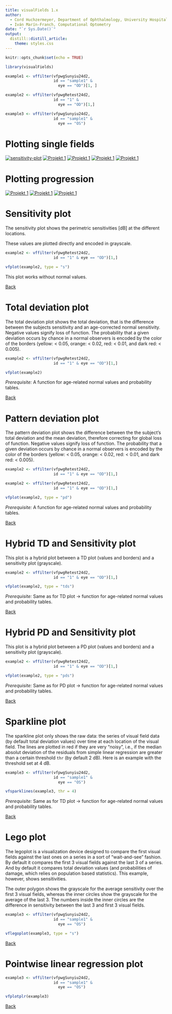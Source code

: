 ```yaml
---
title: visualFields 1.x
author:
  - Cord Huchzermeyer, Department of Ophthalmology, University Hospital Erlangen
  - Iván Marín-Franch, Computational Optometry
date: "`r Sys.Date()`"
output:   
  distill::distill_article:
    theme: styles.css
---
```


```r
knitr::opts_chunk$set(echo = TRUE)

library(visualFields)

example1 <- vffilter(vfpwgSunyiu24d2, 
                     id == "sample1" & 
                       eye == "OD")[1, ]

example2 <- vffilter(vfpwgRetest24d2, 
                     id == "1" & 
                       eye == "OD")[1,]

example3 <- vffilter(vfpwgSunyiu24d2, 
                     id == "sample1" & 
                       eye == "OS")

```

# Plotting single fields

[![sensitivity-plot](thumbnails/sensitivity.png)](#sensitivity-plot)
[![Projekt 1](thumbnails/total_deviation.png)](#total-deviation-plot)
[![Projekt 1](thumbnails/pattern_deviation.png)](#pattern-deviation-plot)
[![Projekt 1](thumbnails/td_sens.png)](#hybrid-td-and-sensitivity-plot)
[![Projekt 1](thumbnails/pd_sens.png)](#hybrid-pd-and-sensitivity-plot)

# Plotting progression

[![Projekt 1](thumbnails/spark.png)](#sparkline-plot)
[![Projekt 1](thumbnails/lego.png)](#lego-plot)
[![Projekt 1](thumbnails/plr.png)](#pointwise-linear-regression-plot)

# Sensitivity plot

The sensitivity plot shows the perimetric sensitivities [dB] at the different locations.

These values are plotted directly and encoded in grayscale.

```r

example2 <- vffilter(vfpwgRetest24d2, 
                     id == "1" & eye == "OD")[1,]

vfplot(example2, type = "s")

```

This plot works without normal values.

[Back](#plotting-single-fields)

# Total deviation plot

The total deviation plot shows the total deviation, that is the difference between the subjects sensitivity and an age-corrected normal sensitivity. Negative values signify loss of function. The probability that a given deviation occurs by chance in a normal observers is encoded by the color of the borders (yellow: < 0.05, orange: < 0.02, red: < 0.01, and dark red: < 0.005).

```r

example2 <- vffilter(vfpwgRetest24d2, 
                     id == "1" & eye == "OD")[1,]

vfplot(example2)

```

*Prerequisite:* A function for age-related normal values and probability tables. 

[Back](#plotting-single-fields)

# Pattern deviation plot

The pattern deviation plot shows the difference between the the subject's total deviation and the mean deviation, therefore correcting for global loss of function. Negative values signify loss of function. The probability that a given deviation occurs by chance in a normal observers is encoded by the color of the borders (yellow: < 0.05, orange: < 0.02, red: < 0.01, and dark red: < 0.005).

```r

example2 <- vffilter(vfpwgRetest24d2, 
                     id == "1" & eye == "OD")[1,]

example2 <- vffilter(vfpwgRetest24d2, 
                     id == "1" & eye == "OD")[1,]

vfplot(example2, type = "pd")

```

*Prerequisite:* A function for age-related normal values and probability tables. 

[Back](#plotting-single-fields)

# Hybrid TD and Sensitivity plot

This plot is a hybrid plot between a TD plot (values and borders) and a sensitivity plot (grayscale).

```r

example2 <- vffilter(vfpwgRetest24d2, 
                     id == "1" & eye == "OD")[1,]

vfplot(example2, type = "tds")

```

*Prerequisite:* Same as for TD plot -> function for age-related normal values and probability tables. 

[Back](#plotting-single-fields)

# Hybrid PD and Sensitivity plot

This plot is a hybrid plot between a PD plot (values and borders) and a sensitivity plot (grayscale).

```r

example2 <- vffilter(vfpwgRetest24d2, 
                     id == "1" & eye == "OD")[1,]

vfplot(example2, type = "pds")

```

*Prerequisite:* Same as for PD plot -> function for age-related normal values and probability tables. 

[Back](#plotting-single-fields)

# Sparkline plot

The sparkline plot only shows the raw data: the series of visual field data (by default total deviation values) over time at each location of the visual field. The lines are plotted in red if they are very "noisy", i.e., if the median absolut deviation of the residuals from simple linear regression are greater than a certain threshold `thr` (by default 2 dB). Here is an example with the threshold set at 4 dB.

```r

example3 <- vffilter(vfpwgSunyiu24d2, 
                     id == "sample1" & 
                       eye == "OS")

vfsparklines(example3, thr = 4)

```

*Prerequisite:* Same as for TD plot -> function for age-related normal values and probability tables. 

[Back](#plotting-single-fields)

# Lego plot

The legoplot is a visualization device designed to compare the first visual fields against the last ones on a series in a sort of "wait-and-see" fashion. By default it compares the first 3 visual fields against the last 3 of a series. And by default it compares total deviation values (and probabilities of damage, which relies on population based statistics). This example, however, shows sensitivities.

The outer polygon shows the grayscale for the average sensitivity over the first 3 visual fields, whereas the inner circles show the grayscale for the average of the last 3. The numbers inside the inner circles are the difference in sensitivity between the last 3 and first 3 visual fields.

```r

example3 <- vffilter(vfpwgSunyiu24d2, 
                     id == "sample1" & 
                       eye == "OS")

vflegoplot(example3, type = "s")

```

[Back](#plotting-single-fields)

# Pointwise linear regression plot

```r

example3 <- vffilter(vfpwgSunyiu24d2, 
                     id == "sample1" & 
                       eye == "OS")

vfplotplr(example3)

```

[Back](#plotting-single-fields)